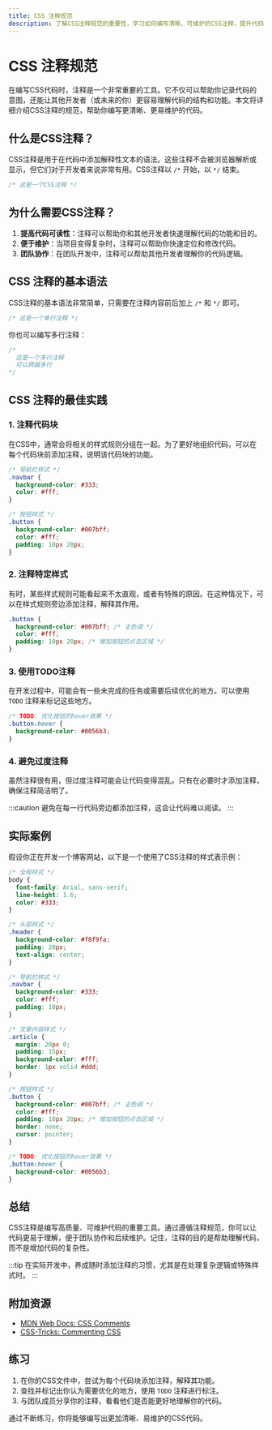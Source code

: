 ```yaml
---
title: CSS 注释规范
description: 了解CSS注释规范的重要性，学习如何编写清晰、可维护的CSS注释，提升代码的可读性和协作效率。
---
```


# CSS 注释规范

在编写CSS代码时，注释是一个非常重要的工具。它不仅可以帮助你记录代码的意图，还能让其他开发者（或未来的你）更容易理解代码的结构和功能。本文将详细介绍CSS注释的规范，帮助你编写更清晰、更易维护的代码。

## 什么是CSS注释？

CSS注释是用于在代码中添加解释性文本的语法。这些注释不会被浏览器解析或显示，但它们对于开发者来说非常有用。CSS注释以 `/*` 开始，以 `*/` 结束。

```css
/* 这是一个CSS注释 */
```

## 为什么需要CSS注释？

1. **提高代码可读性**：注释可以帮助你和其他开发者快速理解代码的功能和目的。
2. **便于维护**：当项目变得复杂时，注释可以帮助你快速定位和修改代码。
3. **团队协作**：在团队开发中，注释可以帮助其他开发者理解你的代码逻辑。

## CSS 注释的基本语法

CSS注释的基本语法非常简单，只需要在注释内容前后加上 `/*` 和 `*/` 即可。

```css
/* 这是一个单行注释 */
```

你也可以编写多行注释：

```css
/*
  这是一个多行注释
  可以跨越多行
*/
```

## CSS 注释的最佳实践

### 1. 注释代码块

在CSS中，通常会将相关的样式规则分组在一起。为了更好地组织代码，可以在每个代码块前添加注释，说明该代码块的功能。

```css
/* 导航栏样式 */
.navbar {
  background-color: #333;
  color: #fff;
}

/* 按钮样式 */
.button {
  background-color: #007bff;
  color: #fff;
  padding: 10px 20px;
}
```

### 2. 注释特定样式

有时，某些样式规则可能看起来不太直观，或者有特殊的原因。在这种情况下，可以在样式规则旁边添加注释，解释其作用。

```css
.button {
  background-color: #007bff; /* 主色调 */
  color: #fff;
  padding: 10px 20px; /* 增加按钮的点击区域 */
}
```

### 3. 使用TODO注释

在开发过程中，可能会有一些未完成的任务或需要后续优化的地方。可以使用 `TODO` 注释来标记这些地方。

```css
/* TODO: 优化按钮的hover效果 */
.button:hover {
  background-color: #0056b3;
}
```

### 4. 避免过度注释

虽然注释很有用，但过度注释可能会让代码变得混乱。只有在必要时才添加注释，确保注释简洁明了。

:::caution
避免在每一行代码旁边都添加注释，这会让代码难以阅读。
:::

## 实际案例

假设你正在开发一个博客网站，以下是一个使用了CSS注释的样式表示例：

```css
/* 全局样式 */
body {
  font-family: Arial, sans-serif;
  line-height: 1.6;
  color: #333;
}

/* 头部样式 */
.header {
  background-color: #f8f9fa;
  padding: 20px;
  text-align: center;
}

/* 导航栏样式 */
.navbar {
  background-color: #333;
  color: #fff;
  padding: 10px;
}

/* 文章内容样式 */
.article {
  margin: 20px 0;
  padding: 15px;
  background-color: #fff;
  border: 1px solid #ddd;
}

/* 按钮样式 */
.button {
  background-color: #007bff; /* 主色调 */
  color: #fff;
  padding: 10px 20px; /* 增加按钮的点击区域 */
  border: none;
  cursor: pointer;
}

/* TODO: 优化按钮的hover效果 */
.button:hover {
  background-color: #0056b3;
}
```

## 总结

CSS注释是编写高质量、可维护代码的重要工具。通过遵循注释规范，你可以让代码更易于理解，便于团队协作和后续维护。记住，注释的目的是帮助理解代码，而不是增加代码的复杂性。

:::tip
在实际开发中，养成随时添加注释的习惯，尤其是在处理复杂逻辑或特殊样式时。
:::

## 附加资源

- [MDN Web Docs: CSS Comments](https://developer.mozilla.org/en-US/docs/Web/CSS/Comments)
- [CSS-Tricks: Commenting CSS](https://css-tricks.com/commenting-css/)

## 练习

1. 在你的CSS文件中，尝试为每个代码块添加注释，解释其功能。
2. 查找并标记出你认为需要优化的地方，使用 `TODO` 注释进行标注。
3. 与团队成员分享你的注释，看看他们是否能更好地理解你的代码。

通过不断练习，你将能够编写出更加清晰、易维护的CSS代码。